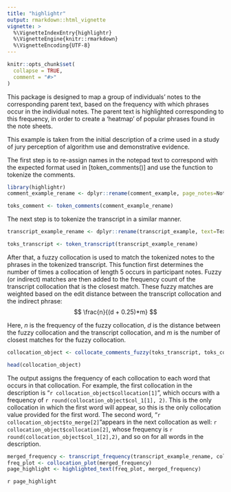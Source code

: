```yaml
---
title: "highlightr"
output: rmarkdown::html_vignette
vignette: >
  %\VignetteIndexEntry{highlightr}
  %\VignetteEngine{knitr::rmarkdown}
  %\VignetteEncoding{UTF-8}
---
```


```r
knitr::opts_chunk$set(
  collapse = TRUE,
  comment = "#>"
)
```

This package is designed to map a group of individuals' notes to the corresponding parent text, based on the frequency with which phrases occur in the individual notes.
The parent text is highlighted corresponding to this frequency, in order to create a 'heatmap' of popular phrases found in the note sheets.

This example is taken from the initial description of a crime used in a study of jury perception of algorithm use and demonstrative evidence.

The first step is to re-assign names in the notepad text to correspond with the expected format used in [token_comments()] and use the function to tokenize the comments.
```r
library(highlightr)
comment_example_rename <- dplyr::rename(comment_example, page_notes=Notes)

toks_comment <- token_comments(comment_example_rename)
```

The next step is to tokenize the transcript in a similar manner.

```r
transcript_example_rename <- dplyr::rename(transcript_example, text=Text)

toks_transcript <- token_transcript(transcript_example_rename)
```

After that, a fuzzy collocation is used to match the tokenized notes to the phrases in the tokenized transcript.
This function first determines the number of times a collocation of length 5 occurs in participant notes.
Fuzzy (or indirect) matches are then added to the frequency count of the transcript collocation that is the closest match.
These fuzzy matches are weighted based on the edit distance between the transcript collocation and the indirect phrase:
$$
\frac{n}{(d + 0.25)*m}
$$

Here, $n$ is the frequency of the fuzzy collocation, $d$ is the distance between the fuzzy collocation and the transcript collocation, and $m$ is the number of closest matches for the fuzzy collocation.

```r
collocation_object <- collocate_comments_fuzzy(toks_transcript, toks_comment)

head(collocation_object)

```
The output assigns the frequency of each collocation to each word that occurs in that collocation.
For example, the first collocation in the description is "`r collocation_object$collocation[1]`", which occurs with a frequency of `r round(collocation_object$col_1[1], 2)`.
This is the only collocation in which the first word will appear, so this is the only collocation value provided for the first word.
The second word, "`r collocation_object$to_merge[2]`"appears in the next collocation as well: `r collocation_object$collocation[2]`, whose frequency is `r round(collocation_object$col_1[2],2)`, and so on for all words in the description.

```r
merged_frequency <- transcript_frequency(transcript_example_rename, collocation_object)
freq_plot <- collocation_plot(merged_frequency)
page_highlight <- highlighted_text(freq_plot, merged_frequency)

```

`r page_highlight`


